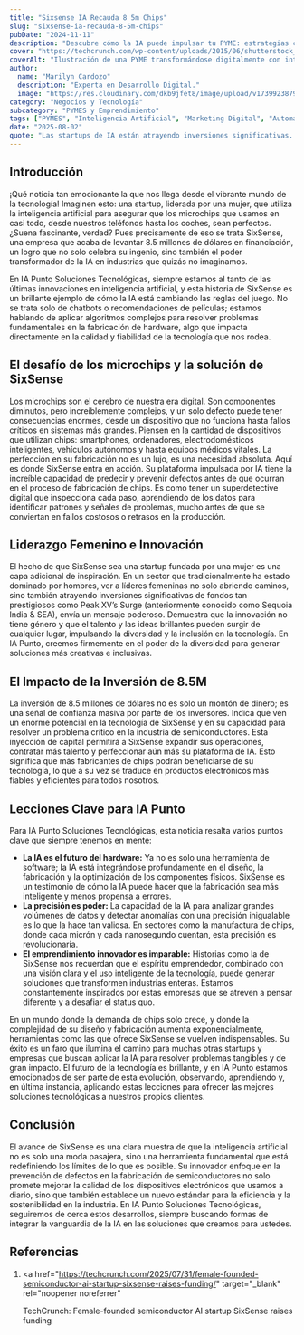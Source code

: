 ```yaml
---
title: "Sixsense IA Recauda 8 5m Chips"
slug: "sixsense-ia-recauda-8-5m-chips"
pubDate: "2024-11-11"
description: "Descubre cómo la IA puede impulsar tu PYME: estrategias concretas de marketing, automatización y datos para aumentar ventas."
cover: "https://techcrunch.com/wp-content/uploads/2015/06/shutterstock_151456658.jpg?w=1000"
coverAlt: "Ilustración de una PYME transformándose digitalmente con inteligencia artificial."
author:
  name: "Marilyn Cardozo"
  description: "Experta en Desarrollo Digital."
  image: "https://res.cloudinary.com/dkb9jfet8/image/upload/v1739923879/marilyn_s2mi4a.png"
category: "Negocios y Tecnología"
subcategory: "PYMES y Emprendimiento"
tags: ["PYMES", "Inteligencia Artificial", "Marketing Digital", "Automatización", "Ventas"]
date: "2025-08-02"
quote: "Las startups de IA están atrayendo inversiones significativas. — Marilyn Cardozo"
---
```

<h2 id="introduccion">Introducción</h2>

¡Qué noticia tan emocionante la que nos llega desde el vibrante mundo de la tecnología! Imaginen esto: una startup, liderada por una mujer, que utiliza la inteligencia artificial para asegurar que los microchips que usamos en casi todo, desde nuestros teléfonos hasta los coches, sean perfectos. ¿Suena fascinante, verdad? Pues precisamente de eso se trata SixSense, una empresa que acaba de levantar 8.5 millones de dólares en financiación, un logro que no solo celebra su ingenio, sino también el poder transformador de la IA en industrias que quizás no imaginamos.

En IA Punto Soluciones Tecnológicas, siempre estamos al tanto de las últimas innovaciones en inteligencia artificial, y esta historia de SixSense es un brillante ejemplo de cómo la IA está cambiando las reglas del juego. No se trata solo de chatbots o recomendaciones de películas; estamos hablando de aplicar algoritmos complejos para resolver problemas fundamentales en la fabricación de hardware, algo que impacta directamente en la calidad y fiabilidad de la tecnología que nos rodea.

<h2 id="el-desafio-de-los-microchips-y-la-solucion-de-sixsense">
  El desafío de los microchips y la solución de SixSense
</h2>

Los microchips son el cerebro de nuestra era digital. Son componentes diminutos, pero increíblemente complejos, y un solo defecto puede tener consecuencias enormes, desde un dispositivo que no funciona hasta fallos críticos en sistemas más grandes. Piensen en la cantidad de dispositivos que utilizan chips: smartphones, ordenadores, electrodomésticos inteligentes, vehículos autónomos y hasta equipos médicos vitales. La perfección en su fabricación no es un lujo, es una necesidad absoluta. Aquí es donde SixSense entra en acción. Su plataforma impulsada por IA tiene la increíble capacidad de predecir y prevenir defectos antes de que ocurran en el proceso de fabricación de chips. Es como tener un superdetective digital que inspecciona cada paso, aprendiendo de los datos para identificar patrones y señales de problemas, mucho antes de que se conviertan en fallos costosos o retrasos en la producción.

<h2 id="liderazgo-femenino-e-innovacion">Liderazgo Femenino e Innovación</h2>

El hecho de que SixSense sea una startup fundada por una mujer es una capa adicional de inspiración. En un sector que tradicionalmente ha estado dominado por hombres, ver a líderes femeninas no solo abriendo caminos, sino también atrayendo inversiones significativas de fondos tan prestigiosos como Peak XV’s Surge (anteriormente conocido como Sequoia India & SEA), envía un mensaje poderoso. Demuestra que la innovación no tiene género y que el talento y las ideas brillantes pueden surgir de cualquier lugar, impulsando la diversidad y la inclusión en la tecnología. En IA Punto, creemos firmemente en el poder de la diversidad para generar soluciones más creativas e inclusivas.

<h2 id="el-impacto-de-la-inversion">El Impacto de la Inversión de 8.5M</h2>

La inversión de 8.5 millones de dólares no es solo un montón de dinero; es una señal de confianza masiva por parte de los inversores. Indica que ven un enorme potencial en la tecnología de SixSense y en su capacidad para resolver un problema crítico en la industria de semiconductores. Esta inyección de capital permitirá a SixSense expandir sus operaciones, contratar más talento y perfeccionar aún más su plataforma de IA. Esto significa que más fabricantes de chips podrán beneficiarse de su tecnología, lo que a su vez se traduce en productos electrónicos más fiables y eficientes para todos nosotros.

<h2 id="lecciones-clave-para-ia-punto">Lecciones Clave para IA Punto</h2>

Para IA Punto Soluciones Tecnológicas, esta noticia resalta varios puntos clave que siempre tenemos en mente:

- **La IA es el futuro del hardware:** Ya no es solo una herramienta de software; la IA está integrándose profundamente en el diseño, la fabricación y la optimización de los componentes físicos. SixSense es un testimonio de cómo la IA puede hacer que la fabricación sea más inteligente y menos propensa a errores.
- **La precisión es poder:** La capacidad de la IA para analizar grandes volúmenes de datos y detectar anomalías con una precisión inigualable es lo que la hace tan valiosa. En sectores como la manufactura de chips, donde cada micrón y cada nanosegundo cuentan, esta precisión es revolucionaria.
- **El emprendimiento innovador es imparable:** Historias como la de SixSense nos recuerdan que el espíritu emprendedor, combinado con una visión clara y el uso inteligente de la tecnología, puede generar soluciones que transformen industrias enteras. Estamos constantemente inspirados por estas empresas que se atreven a pensar diferente y a desafiar el status quo.

En un mundo donde la demanda de chips solo crece, y donde la complejidad de su diseño y fabricación aumenta exponencialmente, herramientas como las que ofrece SixSense se vuelven indispensables. Su éxito es un faro que ilumina el camino para muchas otras startups y empresas que buscan aplicar la IA para resolver problemas tangibles y de gran impacto. El futuro de la tecnología es brillante, y en IA Punto estamos emocionados de ser parte de esta evolución, observando, aprendiendo y, en última instancia, aplicando estas lecciones para ofrecer las mejores soluciones tecnológicas a nuestros propios clientes.

<h2 id="conclusion">Conclusión</h2>

El avance de SixSense es una clara muestra de que la inteligencia artificial no es solo una moda pasajera, sino una herramienta fundamental que está redefiniendo los límites de lo que es posible. Su innovador enfoque en la prevención de defectos en la fabricación de semiconductores no solo promete mejorar la calidad de los dispositivos electrónicos que usamos a diario, sino que también establece un nuevo estándar para la eficiencia y la sostenibilidad en la industria. En IA Punto Soluciones Tecnológicas, seguiremos de cerca estos desarrollos, siempre buscando formas de integrar la vanguardia de la IA en las soluciones que creamos para ustedes.

<h2 id="referencias">Referencias</h2>

1.  <a
      href="https://techcrunch.com/2025/07/31/female-founded-semiconductor-ai-startup-sixsense-raises-funding/"
      target="_blank"
      rel="noopener noreferrer"
    >
      TechCrunch: Female-founded semiconductor AI startup SixSense raises
      funding
    </a>
